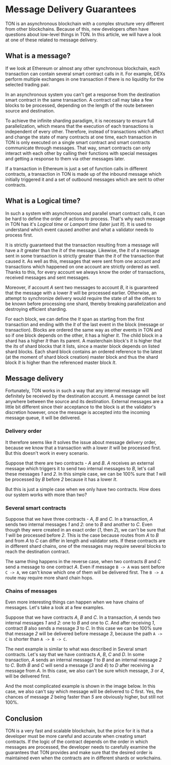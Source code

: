 
# Message Delivery Guarantees

TON is an asynchronous blockchain with a complex structure very different from other blockchains. Because of this, new developers often have questions about low-level things in TON. In this article, we will have a look at one of these related to message delivery.

## What is a message?

If we look at Ethereum or almost any other synchronous blockchain, each transaction can contain several smart contract calls in it. For example, DEXs perform multiple exchanges in one transaction if there is no liquidity for the selected trading pair.

In an asynchronous system you can't get a response from the destination smart contract in the same transaction. A contract call may take a few blocks to be processed, depending on the length of the route between source and destination.

To achieve the infinite sharding paradigm, it is necessary to ensure full parallelization, which means that the execution of each transactions is independent of every other. Therefore, instead of transactions which affect and change the state of many contracts at one time, each transaction in TON is only executed on a single smart contract and smart contracts communicate through messages. That way, smart contracts can only interact with each other by calling their functions with special messages and getting a response to them via other messages later.

If a transaction in Ethereum is just a set of function calls in different contracts, a transaction in TON is made up of the inbound message which initially triggered it and a set of outbound messages which are sent to other contracts.

## What is a Logical time?

In such a system with asynchronous and parallel smart contract calls, it can be hard to define the order of actions to process. That's why each message in TON has it's _Logical time_ or _Lamport time_ (later just _lt_). It is used to understand which event caused another and what a validator needs to process first.

It is strictly guaranteed that the transaction resulting from a message will have a _lt_ greater than the _lt_ of the message. Likewise, the _lt_ of a message sent in some transaction is strictly greater than the _lt_ of the transaction that caused it. As well as this, messages that were sent from one account and transactions which happened on one account are strictly ordered as well. Thanks to this, for every account we always know the order of transactions, received messages and sent messages.

Moreover, if account _A_ sent two messages to account _B_, it is guaranteed that the message with a lower _lt_ will be processed earlier. Otherwise, an attempt to synchronize delivery would require the state of all the others to be known before processing one shard, thereby breaking parallelization and destroying efficient sharding.


For each block, we can define the _lt_ span as starting from the first transaction and ending with the _lt_ of the last event in the block (message or transaction). Blocks are ordered the same way as other events in TON and so if one block depends on the other, it has a higher _lt_. The child block in a shard has a higher _lt_ than its parent. A masterchain block's _lt_ is higher that the _lts_ of shard blocks that it lists, since a master block depends on listed shard blocks. Each shard block contains an ordered reference to the latest (at the moment of shard block creation) master block and thus the shard block _lt_ is higher than the referenced master block _lt_.

## Message delivery

Fortunately, TON works in such a way that any internal message will definitely be received by the destination account. A message cannot be lost anywhere between the source and its destination. External messages are a little bit different since their acceptance to the block is at the validator's discretion however, once the message is accepted into the incoming message queue, it will be delivered.

### Delivery order

It therefore seems like _lt_ solves the issue about message delivery order, because we know that a transaction with a lower _lt_ will be processed first. But this doesn't work in every scenario.

Suppose that there are two contracts - _A_ and _B_. _A_ receives an external message which triggers it to send two internal messages to _B_, let's call these messages _1_ and _2_. In this simple case, we can be 100% sure that _1_ will be processed by _B_ before _2_ because it has a lower _lt_.

<ConceptImage src="/img/docs/msg-delivery-1.png" />

But this is just a simple case when we only have two contracts. How does our system works with more than two?

### Several smart contracts

Suppose that we have three contracts - _A_, _B_ and _C_. In a transaction, _A_ sends two internal messages _1_ and _2_: one to _B_ and another to _C_. Even though they were created in an exact order (_1_, then _2_), we can't be sure that _1_ will be processed before _2_. This is the case because routes from _A_ to _B_ and from _A_ to _C_ can differ in length and validator sets. If these contracts are in different shard chains, one of the messages may require several blocks to reach the destination contract.

<ConceptImage src="/img/docs/msg-delivery-2.png" />

The same thing happens in the reverse case, when two contracts _B_ and _C_ send a message to one contract _A_. Even if message `B -> A` was sent before `C -> A`, we can't know which one of them will be delivered first. The `B -> A` route may require more shard chain hops.

<ConceptImage src="/img/docs/msg-delivery-3.png" />

### Chains of messages

Even more interesting things can happen when we have chains of messages. Let's take a look at a few examples.

Suppose that we have contracts _A_, _B_ and _C_. In a transaction, _A_ sends two internal messages _1_ and _2_: one to _B_ and one to _C_. And after receiving _1_, contract _B_ also sends a message _3_ to _C_. In this case we can be 100% sure that message _2_ will be delivered before message _3_, because the path `A -> C` is shorter than `A -> B -> C`.

<ConceptImage src="/img/docs/msg-delivery-4.png" />

The next example is similar to what was described in Several smart contracts. Let's say that we have contracts _A_, _B_, _C_ and _D_. In some transaction, _A_ sends an internal message _1_ to _B_ and an internal message _2_ to _C_. Both _B_ and _C_ will send a message (_3_ and _4_) to _D_ after receiving a message from _A_. In this case, we also can't be sure which message, _3_ or _4_, will be delivered first.

<ConceptImage src="/img/docs/msg-delivery-5.png" />

And the most complicated example is shown in the image below. In this case, we also can't say which message will be delivered to _C_ first. Yes, the chances of message _2_ being faster than _5_ are obviously higher, but still not 100%.

<ConceptImage src="/img/docs/msg-delivery-6.png" />

## Conclusion

TON is a very fast and scalable blockchain, but the price for it is that a developer must be more careful and accurate when creating smart contracts. If the logic of the contract depends on the order in which messages are processed, the developer needs to carefully examine the guarantees that TON provides and make sure that the desired order is maintained even when the contracts are in different shards or workchains.
